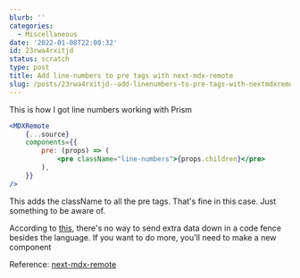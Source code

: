 ```yaml
---
blurb: ''
categories:
  - Miscellaneous
date: '2022-01-08T22:00:32'
id: 23rwa4rxitjd
status: scratch
type: post
title: Add line-numbers to pre tags with next-mdx-remote
slug: /posts/23rwa4rxitjd--add-linenumbers-to-pre-tags-with-nextmdxremote
---
```



This is how I got line numbers working with Prism




```jsx
<MDXRemote
    {...source}
    components={{
        pre: (props) => (
            <pre className="line-numbers">{props.children}</pre>
        ),
    }}
/>
```

This adds the className to all the pre tags. That's fine in this case. Just something to be aware of. 

According to [this](https://mdxjs.com/table-of-components/), there's no way to send extra data down in a code fence besides the language. If you want to do more, you'll need to make a new component

Reference: [next-mdx-remote](https://github.com/hashicorp/next-mdx-remote)

